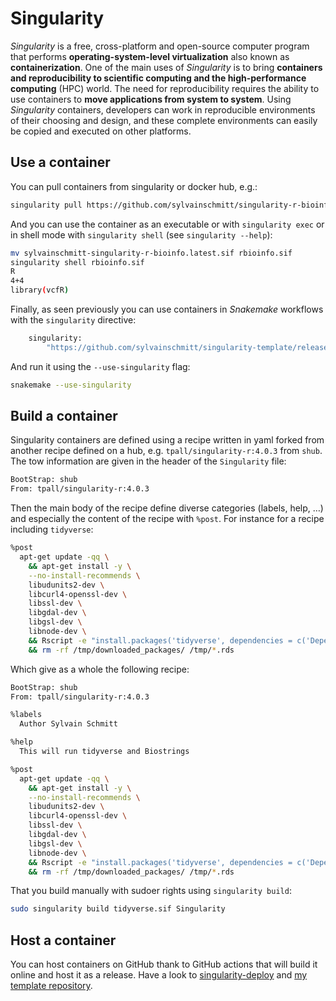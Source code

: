 # Singularity

*Singularity* is a free, cross-platform and open-source computer program that performs **operating-system-level virtualization** also known as **containerization**.
One of the main uses of *Singularity* is to bring **containers and reproducibility to scientific computing and the high-performance computing** (HPC) world.
The need for reproducibility requires the ability to use containers to **move applications from system to system**.
Using *Singularity* containers, developers can work in reproducible environments of their choosing and design, and these complete environments can easily be copied and executed on other platforms.

## Use a container

You can pull containers from singularity or docker hub, e.g.:

```bash
singularity pull https://github.com/sylvainschmitt/singularity-r-bioinfo/releases/download/0.0.3/sylvainschmitt-singularity-r-bioinfo.latest.sif
```

And you can use the container as an executable or with `singularity exec` or in shell mode with `singularity shell` (see `singularity --help`):

```bash
mv sylvainschmitt-singularity-r-bioinfo.latest.sif rbioinfo.sif
singularity shell rbioinfo.sif 
R
4+4
library(vcfR)
```

Finally, as seen previously you can use containers in *Snakemake* workflows with the `singularity` directive:

```bash
    singularity: 
        "https://github.com/sylvainschmitt/singularity-template/releases/download/0.0.4/sylvainschmitt-singularity-template.latest.sif"
```


And run it using the `--use-singularity` flag:

```bash
snakemake --use-singularity
```

## Build a container

Singularity containers are defined using a recipe written in yaml forked from another recipe defined on a hub, e.g. `tpall/singularity-r:4.0.3` from `shub`. 
The tow information are given in the header of the `Singularity` file:

```bash
BootStrap: shub
From: tpall/singularity-r:4.0.3
```

Then the main body of the recipe define diverse categories (labels, help, ...) and especially the content of the recipe with `%post`. 
For instance for a recipe including `tidyverse`:

```bash
%post
  apt-get update -qq \
    && apt-get install -y \
    --no-install-recommends \
    libudunits2-dev \
    libcurl4-openssl-dev \
    libssl-dev \
    libgdal-dev \
    libgsl-dev \
    libnode-dev \
    && Rscript -e "install.packages('tidyverse', dependencies = c('Depends', 'Imports', 'LinkingTo'))" \
    && rm -rf /tmp/downloaded_packages/ /tmp/*.rds
```

Which give as a whole the following recipe:

```bash
BootStrap: shub
From: tpall/singularity-r:4.0.3

%labels
  Author Sylvain Schmitt

%help
  This will run tidyverse and Biostrings

%post
  apt-get update -qq \
    && apt-get install -y \
    --no-install-recommends \
    libudunits2-dev \
    libcurl4-openssl-dev \
    libssl-dev \
    libgdal-dev \
    libgsl-dev \
    libnode-dev \
    && Rscript -e "install.packages('tidyverse', dependencies = c('Depends', 'Imports', 'LinkingTo'))" \
    && rm -rf /tmp/downloaded_packages/ /tmp/*.rds
```

That you build manually with sudoer rights using `singularity build`:

```bash
sudo singularity build tidyverse.sif Singularity
```

## Host a container

You can host containers on GitHub thank to GitHub actions that will build it online and host it as a release.
Have a look to [singularity-deploy](https://github.com/singularityhub/singularity-deploy) and [my template repository](https://github.com/sylvainschmitt/singularity-template).
